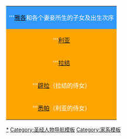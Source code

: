 {| style="font-size: 90%; border: darkblue 1px solid; text-align: center;" align="center"
|- 
|colspan=100 style="background: #3399FF;color: white;" align=center|'''[[雅各 (舊約聖經)|雅各]]和各个妻妾所生的子女及出生次序
|-
|colspan=10 style="background: orange; color: white;" align=center|'''[[利亚 (人名)|利亚]]<span style="color: white; text-decoration: underline;">
|[[流便]]（1）
|[[西缅]]（2）
|[[利未]]（3）
|[[猶大 (創世記)|犹大]]（4）
|[[以萨迦]]（9）
|[[西布伦]]（10）
|{{link-en|底拿|Dinah}}（女儿）
|-
|colspan=10 style="background: orange; color: white;" align=center|'''[[拉结]]<span style="color: white; text-decoration: underline;">
|[[约瑟 (旧约圣经)|约瑟]]（11）
|[[便雅悯]]（12）
|-
|colspan=10 style="background: orange; color: white;" align=center|'''[[辟拉]]（拉结的侍女）<span style="color: white; text-decoration: underline;">
|[[但]]（5）
|[[拿弗他利]]（6）
|-
|colspan=10 style="background: orange; color: white;" align=center|'''[[悉帕]]（利亚的侍女）<span style="color: white; text-decoration: underline;">
|[[迦得]]（7）
|[[亚设]]（8）
|}<noinclude>
[[Category:雅各的儿子|*]]
[[Category:圣经人物导航模板]]
[[Category:家系模板]]
</noinclude>